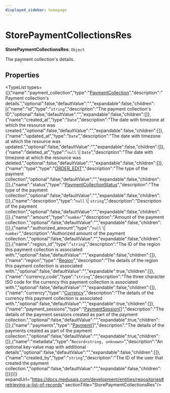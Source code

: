 ```yaml
---
displayed_sidebar: homepage
---
```



# StorePaymentCollectionsRes

 **StorePaymentCollectionsRes**: `Object`

The payment collection's details.

## Properties

<TypeList types={[{"name":"payment_collection","type":"[PaymentCollection](../../entities/classes/entities.PaymentCollection.mdx)","description":"Payment collection's details.","optional":false,"defaultValue":"","expandable":false,"children":[{"name":"id","type":"`string`","description":"The payment collection's ID","optional":false,"defaultValue":"","expandable":false,"children":[]},{"name":"created_at","type":"`Date`","description":"The date with timezone at which the resource was created.","optional":false,"defaultValue":"","expandable":false,"children":[]},{"name":"updated_at","type":"`Date`","description":"The date with timezone at which the resource was updated.","optional":false,"defaultValue":"","expandable":false,"children":[]},{"name":"deleted_at","type":"`null` \\| `Date`","description":"The date with timezone at which the resource was deleted.","optional":false,"defaultValue":"","expandable":false,"children":[]},{"name":"type","type":"[ORDER_EDIT](../../entities/enums/entities.PaymentCollectionType.mdx#order_edit)","description":"The type of the payment collection","optional":false,"defaultValue":"","expandable":false,"children":[]},{"name":"status","type":"[PaymentCollectionStatus](../../entities/enums/entities.PaymentCollectionStatus.mdx)","description":"The type of the payment collection","optional":false,"defaultValue":"","expandable":false,"children":[]},{"name":"description","type":"`null` \\| `string`","description":"Description of the payment collection","optional":false,"defaultValue":"","expandable":false,"children":[]},{"name":"amount","type":"`number`","description":"Amount of the payment collection.","optional":false,"defaultValue":"","expandable":false,"children":[]},{"name":"authorized_amount","type":"`null` \\| `number`","description":"Authorized amount of the payment collection.","optional":false,"defaultValue":"","expandable":false,"children":[]},{"name":"region_id","type":"`string`","description":"The ID of the region this payment collection is associated with.","optional":false,"defaultValue":"","expandable":false,"children":[]},{"name":"region","type":"[Region](../../entities/classes/entities.Region.mdx)","description":"The details of the region this payment collection is associated with.","optional":false,"defaultValue":"","expandable":true,"children":[]},{"name":"currency_code","type":"`string`","description":"The three character ISO code for the currency this payment collection is associated with.","optional":false,"defaultValue":"","expandable":false,"children":[]},{"name":"currency","type":"[Currency](../../entities/classes/entities.Currency.mdx)","description":"The details of the currency this payment collection is associated with.","optional":false,"defaultValue":"","expandable":true,"children":[]},{"name":"payment_sessions","type":"[PaymentSession](../../entities/classes/entities.PaymentSession.mdx)[]","description":"The details of the payment sessions created as part of the payment collection.","optional":false,"defaultValue":"","expandable":true,"children":[]},{"name":"payments","type":"[Payment](../../entities/classes/entities.Payment.mdx)[]","description":"The details of the payments created as part of the payment collection.","optional":false,"defaultValue":"","expandable":true,"children":[]},{"name":"metadata","type":"`Record<string, unknown>`","description":"An optional key-value map with additional details","optional":false,"defaultValue":"","expandable":false,"children":[]},{"name":"created_by","type":"`string`","description":"The ID of the user that created the payment collection.","optional":false,"defaultValue":"","expandable":false,"children":[]}]}]} expandUrl="https://docs.medusajs.com/development/entities/repositories#retrieving-a-list-of-records" sectionTitle="StorePaymentCollectionsRes"/>
